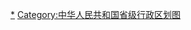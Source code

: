 <div style="position: relative" class="center">
{{Image label begin|image=Administrative Division Shanxi.svg|width={{{1|360}}}|link=|font-size=85%}} 
{{Image label|x=380|y=705|scale={{{1|360}}}/840|text=[[太原市|<span style="color: black;">'''太原市'''</span>]]}}
{{Image label|x=650|y=200|scale={{{1|360}}}/840|text={{vtext|[[大同市|<span style="color: black;">'''大同市'''</span>]]}}}}
{{Image label|x=610|y=670|scale={{{1|360}}}/840|text=[[阳泉市|<span style="color: black;">'''阳泉市'''</span>]]}}
{{Image label|x=500|y=1055|scale={{{1|360}}}/840|text=[[长治市|<span style="color: black;">'''长治市'''</span>]]}}
{{Image label|x=460|y=1250|scale={{{1|360}}}/840|text=[[晋城市|<span style="color: black;">'''晋城市'''</span>]]}}
{{Image label|x=450|y=320|scale={{{1|360}}}/840|text=[[朔州市|<span style="color: black;">'''朔州市'''</span>]]}}
{{Image label|x=530|y=830|scale={{{1|360}}}/840|text=[[晋中市|<span style="color: black;">'''晋中市'''</span>]]}}
{{Image label|x=160|y=1350|scale={{{1|360}}}/840|text=[[运城市|<span style="color: black;">'''运城市'''</span>]]}}
{{Image label|x=410|y=500|scale={{{1|360}}}/840|text=[[忻州市|<span style="color: black;">'''忻州市'''</span>]]}}
{{Image label|x=215|y=1115|scale={{{1|360}}}/840|text=[[临汾市|<span style="color: black;">'''临汾市'''</span>]]}}
{{Image label|x=190|y=770|scale={{{1|360}}}/840|text=[[吕梁市|<span style="color: black;">'''吕梁市'''</span>]]}}
</div>
<noinclude>
[[Category:山西行政区划|*]]
[[Category:中华人民共和国省级行政区划图]]
</noinclude>